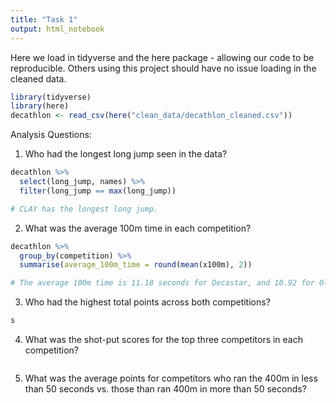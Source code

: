 ```yaml
---
title: "Task 1"
output: html_notebook
---
```


Here we load in tidyverse and the here package - allowing our code to be reproducible. Others using this project should have no issue loading in the cleaned data.
```r
library(tidyverse)
library(here)
decathlon <- read_csv(here("clean_data/decathlon_cleaned.csv"))
```

Analysis Questions:

1. Who had the longest long jump seen in the data?
```r
decathlon %>% 
  select(long_jump, names) %>% 
  filter(long_jump == max(long_jump))

# CLAY has the longest long jump.
```



2. What was the average 100m time in each competition?
```r
decathlon %>% 
  group_by(competition) %>% 
  summarise(average_100m_time = round(mean(x100m), 2))

# The average 100m time is 11.18 seconds for Decastar, and 10.92 for OlympicG.
```


3. Who had the highest total points across both competitions?
```r
s
```



4. What was the shot-put scores for the top three competitors in each competition?
```r

```



5. What was the average points for competitors who ran the 400m in less than 50 seconds vs. those than ran 400m in more than 50 seconds?
```r

```

